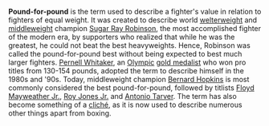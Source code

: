 '''Pound-for-pound''' is the term used to describe a fighter's value in relation to fighters of equal weight. It was created to describe world [[welterweight]] and [[middleweight]] champion [[Sugar Ray Robinson]], the most accomplished fighter of the modern era, by supporters who realized that while he was the greatest, he could not beat the best heavyweights. Hence, Robinson was called the pound-for-pound best without being expected to best much larger fighters. [[Pernell Whitaker]], an [[Olympic]] [[gold medalist]] who won pro titles from 130-154 pounds, adopted the term to describe himself in the 1980s and '90s. Today, middleweight champion [[Bernard Hopkins]] is most commonly considered the best pound-for-pound, followed by titlists [[Floyd Mayweather Jr.]], [[Roy Jones Jr.]] and [[Antonio Tarver]].  The term has also become something of a [[cliché]], as it is now used to describe numerous other things apart from boxing.
